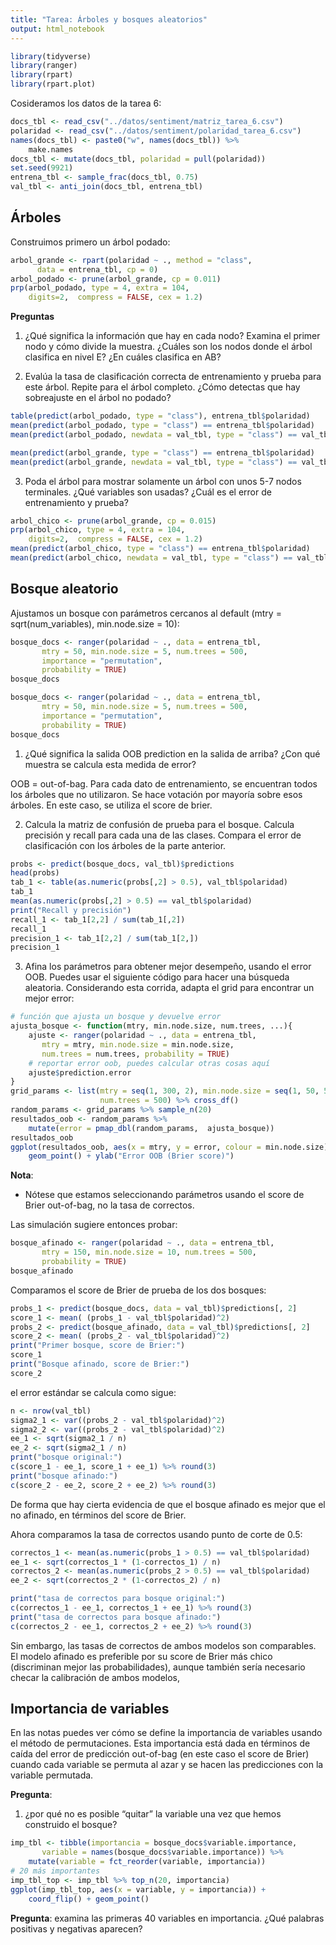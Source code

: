 ```yaml
---
title: "Tarea: Árboles y bosques aleatorios"
output: html_notebook
---
```


```r
library(tidyverse)
library(ranger)
library(rpart)
library(rpart.plot)
```

Cosideramos los datos de la tarea 6:

```r
docs_tbl <- read_csv("../datos/sentiment/matriz_tarea_6.csv")
polaridad <- read_csv("../datos/sentiment/polaridad_tarea_6.csv")
names(docs_tbl) <- paste0("w", names(docs_tbl)) %>% 
    make.names
docs_tbl <- mutate(docs_tbl, polaridad = pull(polaridad))
set.seed(9921)
entrena_tbl <- sample_frac(docs_tbl, 0.75)
val_tbl <- anti_join(docs_tbl, entrena_tbl)
```


## Árboles

Construimos primero un árbol podado:

```r
arbol_grande <- rpart(polaridad ~ ., method = "class",
      data = entrena_tbl, cp = 0)
arbol_podado <- prune(arbol_grande, cp = 0.011)
prp(arbol_podado, type = 4, extra = 104, 
    digits=2,  compress = FALSE, cex = 1.2)
```


**Preguntas**

1. ¿Qué significa la información que hay en cada nodo? Examina el primer nodo y cómo
divide la muestra. ¿Cuáles son los nodos donde el árbol clasifica en nivel E? ¿En cuáles
clasifica en AB?

2. Evalúa la tasa de clasificación correcta de  entrenamiento y prueba para este árbol. Repite para
el árbol completo. ¿Cómo detectas que hay sobreajuste en el árbol no podado?

```r
table(predict(arbol_podado, type = "class"), entrena_tbl$polaridad)
mean(predict(arbol_podado, type = "class") == entrena_tbl$polaridad)
mean(predict(arbol_podado, newdata = val_tbl, type = "class") == val_tbl$polaridad)
```

```r
mean(predict(arbol_grande, type = "class") == entrena_tbl$polaridad)
mean(predict(arbol_grande, newdata = val_tbl, type = "class") == val_tbl$polaridad)
```


3. Poda el árbol para mostrar solamente un árbol con unos 5-7 nodos terminales. ¿Qué variables son usadas? 
¿Cuál es el error de entrenamiento y prueba?

```r
arbol_chico <- prune(arbol_grande, cp = 0.015)
prp(arbol_chico, type = 4, extra = 104, 
    digits=2,  compress = FALSE, cex = 1.2)
mean(predict(arbol_chico, type = "class") == entrena_tbl$polaridad)
mean(predict(arbol_chico, newdata = val_tbl, type = "class") == val_tbl$polaridad)
```

## Bosque aleatorio

Ajustamos un bosque con parámetros cercanos al default (mtry = sqrt(num_variables),
min.node.size = 10):

```r
bosque_docs <- ranger(polaridad ~ ., data = entrena_tbl,
       mtry = 50, min.node.size = 5, num.trees = 500,
       importance = "permutation",
       probability = TRUE)
bosque_docs
```

```r
bosque_docs <- ranger(polaridad ~ ., data = entrena_tbl,
       mtry = 50, min.node.size = 5, num.trees = 500,
       importance = "permutation",
       probability = TRUE)
bosque_docs
```

1. ¿Qué significa la salida OOB prediction en la salida de arriba? ¿Con qué muestra se calcula esta medida de  error?

OOB = out-of-bag. Para cada dato de entrenamiento, se encuentran todos los árboles que no utilizaron. Se hace votación por mayoría sobre esos árboles. En este caso, se utiliza el score de brier.


2. Calcula la matriz de confusión de prueba para el bosque. Calcula precisión y recall para
cada una de las clases. Compara el error de clasificación con los árboles de la parte anterior.


```r
probs <- predict(bosque_docs, val_tbl)$predictions
head(probs)
tab_1 <- table(as.numeric(probs[,2] > 0.5), val_tbl$polaridad)
tab_1
mean(as.numeric(probs[,2] > 0.5) == val_tbl$polaridad)
print("Recall y precisión")
recall_1 <- tab_1[2,2] / sum(tab_1[,2])
recall_1
precision_1 <- tab_1[2,2] / sum(tab_1[2,])
precision_1
```


3. Afina los parámetros para obtener mejor desempeño, usando el error OOB. Puedes
usar el siguiente código para hacer una búsqueda aleatoria. Considerando
esta corrida, adapta el grid para encontrar un mejor error:

```r
# función que ajusta un bosque y devuelve error
ajusta_bosque <- function(mtry, min.node.size, num.trees, ...){
    ajuste <- ranger(polaridad ~ ., data = entrena_tbl,
       mtry = mtry, min.node.size = min.node.size,
       num.trees = num.trees, probability = TRUE)
    # reportar error oob, puedes calcular otras cosas aquí
    ajuste$prediction.error
}
grid_params <- list(mtry = seq(1, 300, 2), min.node.size = seq(1, 50, 5), 
                    num.trees = 500) %>% cross_df()
random_params <- grid_params %>% sample_n(20)
resultados_oob <- random_params %>% 
    mutate(error = pmap_dbl(random_params,  ajusta_bosque))
resultados_oob
ggplot(resultados_oob, aes(x = mtry, y = error, colour = min.node.size)) +
    geom_point() + ylab("Error OOB (Brier score)")
```


**Nota**: 

- Nótese que estamos seleccionando parámetros usando el score de Brier
out-of-bag, no la tasa de correctos.

Las simulación sugiere entonces probar:

```r
bosque_afinado <- ranger(polaridad ~ ., data = entrena_tbl,
       mtry = 150, min.node.size = 10, num.trees = 500,
       probability = TRUE)
bosque_afinado
```


Comparamos el score de Brier de prueba de los dos bosques:

```r
probs_1 <- predict(bosque_docs, data = val_tbl)$predictions[, 2]
score_1 <- mean( (probs_1 - val_tbl$polaridad)^2)
probs_2 <- predict(bosque_afinado, data = val_tbl)$predictions[, 2]
score_2 <- mean( (probs_2 - val_tbl$polaridad)^2)
print("Primer bosque, score de Brier:")
score_1
print("Bosque afinado, score de Brier:")
score_2
```

el error estándar se calcula como sigue:

```r
n <- nrow(val_tbl)
sigma2_1 <- var((probs_2 - val_tbl$polaridad)^2) 
sigma2_2 <- var((probs_2 - val_tbl$polaridad)^2) 
ee_1 <- sqrt(sigma2_1 / n)
ee_2 <- sqrt(sigma2_1 / n)
print("bosque original:")
c(score_1 - ee_1, score_1 + ee_1) %>% round(3)
print("bosque afinado:")
c(score_2 - ee_2, score_2 + ee_2) %>% round(3)
```

De forma que hay cierta evidencia de que el bosque afinado
es mejor que el no afinado, en términos del score de Brier.

Ahora comparamos la tasa de correctos usando punto de corte de 0.5:

```r
correctos_1 <- mean(as.numeric(probs_1 > 0.5) == val_tbl$polaridad)
ee_1 <- sqrt(correctos_1 * (1-correctos_1) / n)
correctos_2 <- mean(as.numeric(probs_2 > 0.5) == val_tbl$polaridad)
ee_2 <- sqrt(correctos_2 * (1-correctos_2) / n)

print("tasa de correctos para bosque original:")
c(correctos_1 - ee_1, correctos_1 + ee_1) %>% round(3)
print("tasa de correctos para bosque afinado:")
c(correctos_2 - ee_1, correctos_2 + ee_2) %>% round(3)

```

Sin embargo, las tasas de correctos de ambos modelos son
comparables. El modelo afinado es preferible por su score
de Brier más chico (discriminan mejor las probabilidades), aunque
también sería necesario checar la calibración de ambos modelos,


## Importancia de variables

En las notas puedes ver cómo se define la importancia de variables usando el método de permutaciones. Esta importancia está dada en términos de caída del error de predicción out-of-bag 
(en este caso el score de Brier) cuando cada variable se permuta al azar y se hacen las predicciones con
la variable permutada.

**Pregunta**: 

1. ¿por qué no es posible "quitar" la variable una vez que hemos construido el bosque?

```r
imp_tbl <- tibble(importancia = bosque_docs$variable.importance, 
       variable = names(bosque_docs$variable.importance)) %>% 
    mutate(variable = fct_reorder(variable, importancia))
# 20 más importantes
imp_tbl_top <- imp_tbl %>% top_n(20, importancia)
ggplot(imp_tbl_top, aes(x = variable, y = importancia)) +
    coord_flip() + geom_point()
```


**Pregunta**: examina las primeras 40 variables en importancia. ¿Qué palabras positivas y negativas aparecen?